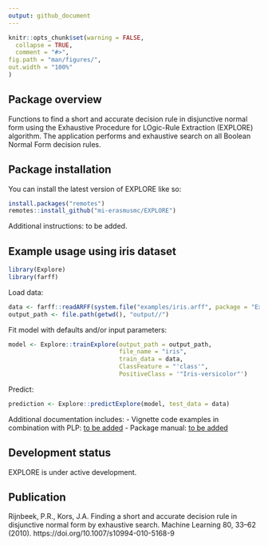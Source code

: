 ```yaml
---
output: github_document
---
```


```r
knitr::opts_chunk$set(warning = FALSE,
  collapse = TRUE,
  comment = "#>",
fig.path = "man/figures/",
out.width = "100%"
)
```

## Package overview
Functions to find a short and accurate decision rule in disjunctive normal form using the Exhaustive Procedure for LOgic-Rule Extraction (EXPLORE) algorithm. The application performs and exhaustive search on all Boolean Normal Form decision rules.

## Package installation

You can install the latest version of EXPLORE like so:

```r
install.packages("remotes")
remotes::install_github("mi-erasmusmc/EXPLORE")
```

Additional instructions: to be added.


## Example usage using iris dataset
```r
library(Explore)
library(farff)
```

Load data:
```r
data <- farff::readARFF(system.file("examples/iris.arff", package = "Explore"))
output_path <- file.path(getwd(), "output//")
```

Fit model with defaults and/or input parameters:
```r
model <- Explore::trainExplore(output_path = output_path, 
                               file_name = "iris", 
                               train_data = data, 
                               ClassFeature = "'class'", 
                               PositiveClass = '"Iris-versicolor"')
```
  
Predict:
```r
prediction <- Explore::predictExplore(model, test_data = data)
```  


Additional documentation includes:
- Vignette code examples in combination with PLP: [to be added](~/Documents/Git/Explore/vignettes/EXPLORE_withPLP.Rmd) 
- Package manual: [to be added](~/Documents/Git/Explore/vignettes/Explore_1.0.pdf) 


## Development status
EXPLORE is under active development.


## Publication
Rijnbeek, P.R., Kors, J.A. Finding a short and accurate decision rule in disjunctive normal form by exhaustive search. Machine Learning 80, 33–62 (2010). https://doi.org/10.1007/s10994-010-5168-9
